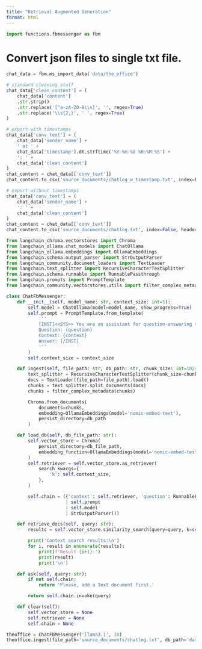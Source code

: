 ```yaml
---
title: "Retrieval Augmented Generation"
format: html
---
```


```python
import functions.fbmessenger as fbm
```

# Convert json files to single txt file.

```python
chat_data = fbm.ms_import_data('data/the_office')

# standard cleaning stuff
chat_data['clean_content'] = (
    chat_data['content']
    .str.strip()
    .str.replace('[^a-zA-Z0-9\\s]', '', regex=True)
    .str.replace('\\s{2,}', ' ', regex=True)
)

# export with timestamps
chat_data['conv_text'] = (
    chat_data['sender_name'] + 
    ' at ' + 
    chat_data['timestamp'].dt.strftime('%Y-%m-%d %H:%M:%S') + 
    ': ' + 
    chat_data['clean_content']
)
chat_content = chat_data[['conv_text']]
chat_content.to_csv('source_documents/chatlog_w_timestamp.txt', index=False, header=False)

# export without timestamps
chat_data['conv_text'] = (
    chat_data['sender_name'] + 
    ': ' + 
    chat_data['clean_content']
)
chat_content = chat_data[['conv_text']]
chat_content.to_csv('source_documents/chatlog.txt', index=False, header=False)
```

```python
from langchain_chroma.vectorstores import Chroma
from langchain_ollama.chat_models import ChatOllama
from langchain_ollama.embeddings import OllamaEmbeddings
from langchain.schema.output_parser import StrOutputParser
from langchain_community.document_loaders import TextLoader
from langchain.text_splitter import RecursiveCharacterTextSplitter
from langchain.schema.runnable import RunnablePassthrough
from langchain.prompts import PromptTemplate
from langchain_community.vectorstores.utils import filter_complex_metadata
```

```python
class ChatFbMessenger:
    def __init__(self, model_name: str, context_size: int=5):
        self.model = ChatOllama(model=model_name, show_progress=True)
        self.prompt = PromptTemplate.from_template(
            '''
            [INST]<<SYS>> You are an assistant for question-answering tasks. Use the following pieces of retrieved context to answer the question. If you don't know the answer, just say that you don't know. Use three sentences maximum and keep the answer concise.<</SYS>> 
            Question: {question} 
            Context: {context} 
            Answer: [/INST]
            '''
        )
        self.context_size = context_size

    def ingest(self, file_path: str, db_path: str, chunk_size: int=1024, chunk_overlap: int=100):
        text_splitter = RecursiveCharacterTextSplitter(chunk_size=chunk_size, chunk_overlap=chunk_overlap)
        docs = TextLoader(file_path=file_path).load()
        chunks = text_splitter.split_documents(docs)
        chunks = filter_complex_metadata(chunks)

        Chroma.from_documents(
            documents=chunks, 
            embedding=OllamaEmbeddings(model='nomic-embed-text'),
            persist_directory=db_path
        )

    def load_db(self, db_file_path: str):
        self.vector_store = Chroma(
            persist_directory=db_file_path,
            embedding_function=OllamaEmbeddings(model='nomic-embed-text')
        )
        self.retriever = self.vector_store.as_retriever(
            search_kwargs={
                'k': self.context_size,
            },
        )

        self.chain = ({'context': self.retriever, 'question': RunnablePassthrough()}
                      | self.prompt
                      | self.model
                      | StrOutputParser())

    def retrieve_docs(self, query: str):
        results = self.vector_store.similarity_search(query=query, k=self.context_size)

        print('Context search results:\n')
        for i, result in enumerate(results):
            print(f'Result {i+1}:')
            print(result)
            print('\n')

    def ask(self, query: str):
        if not self.chain:
            return 'Please, add a Text document first.'

        return self.chain.invoke(query)

    def clear(self):
        self.vector_store = None
        self.retriever = None
        self.chain = None
```

```python
theoffice = ChatFbMessenger('llama3.1', 10)
theoffice.ingest(file_path='source_documents/chatlog.txt', db_path='databases/chatlog_chunk100', chunk_size=100, chunk_overlap=10)
```